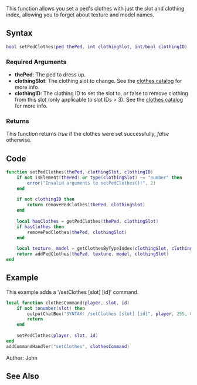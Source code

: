 {{Useful Function}}
<lowercasetitle/>

This function allows you set a ped's clothes with just the slot and clothing index, allowing you to forget about texture and model names.

==Syntax==
<syntaxhighlight lang="lua">bool setPedClothes(ped thePed, int clothingSlot, int/bool clothingID)</syntaxhighlight>

===Required Arguments===
* '''thePed''': The ped to dress up.
* '''clothingSlot''': The clothing slot to change. See the [[/CJ_Clothes.md|clothes catalog]] for more info.
* '''clothingID''': The clothing ID to set the slot to, or false to remove clothing from this slot (only applicable to slot IDs > 3). See the [[/CJ_Clothes.md|clothes catalog]] for more info.

===Returns===
This function returns ''true'' if the clothes were set successfully, ''false'' otherwise.

==Code==
<section show="true">
<syntaxhighlight lang="lua">
function setPedClothes(thePed, clothingSlot, clothingID)
	if not isElement(thePed) or type(clothingSlot) ~= "number" then
		error("Invalid arguments to setPedClothes()!", 2)
	end
	
	if not clothingID then
		return removePedClothes(thePed, clothingSlot)
	end
	
	local hasClothes = getPedClothes(thePed, clothingSlot) 
	if hasClothes then
		removePedClothes(thePed, clothingSlot)
	end
	
	local texture, model = getClothesByTypeIndex(clothingSlot, clothingID)
	return addPedClothes(thePed, texture, model, clothingSlot)
end
</syntaxhighlight>
</section>

==Example==
<section name="Server" class="server" show="true">
This example adds a '/setClothes [slot] [id]' command.
<syntaxhighlight lang="lua">
local function clothesCommand(player, slot, id)
	if not tonumber(slot) then
		outputChatBox("SYNTAX: /setClothes [slot] [id]", player, 255, 0, 0)
		return
	end
	
	setPedClothes(player, slot, id)
end
addCommandHandler("setClothes", clothesCommand)
</syntaxhighlight>
</section>

Author: John

==See Also==
{{Useful_Functions}}
